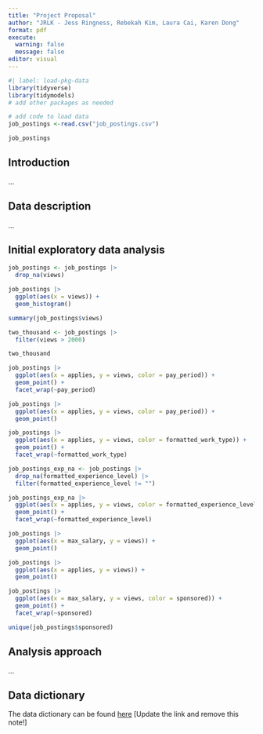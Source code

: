 ```yaml
---
title: "Project Proposal"
author: "JRLK - Jess Ringness, Rebekah Kim, Laura Cai, Karen Dong"
format: pdf
execute: 
  warning: false
  message: false
editor: visual
---
```


```r
#| label: load-pkg-data
library(tidyverse)
library(tidymodels)
# add other packages as needed

# add code to load data
job_postings <-read.csv("job_postings.csv")
```

```r
job_postings
```
## Introduction

...

## Data description

...

## Initial exploratory data analysis

```r
job_postings <- job_postings |> 
  drop_na(views)
```


```r
job_postings |>
  ggplot(aes(x = views)) +
  geom_histogram()
```

```r
summary(job_postings$views)
```

```r
two_thousand <- job_postings |>
  filter(views > 2000)
```



```r
two_thousand
```

```r
job_postings |>
  ggplot(aes(x = applies, y = views, color = pay_period)) +
  geom_point() + 
  facet_wrap(~pay_period)
```
```r
job_postings |>
  ggplot(aes(x = applies, y = views, color = pay_period)) +
  geom_point() 
```

```r
job_postings |>
  ggplot(aes(x = applies, y = views, color = formatted_work_type)) +
  geom_point() + 
  facet_wrap(~formatted_work_type)
```

```r
job_postings_exp_na <- job_postings |> 
  drop_na(formatted_experience_level) |>
  filter(formatted_experience_level != "")
```


```r
job_postings_exp_na |>
  ggplot(aes(x = applies, y = views, color = formatted_experience_level)) +
  geom_point() + 
  facet_wrap(~formatted_experience_level)
```



```r
job_postings |>
  ggplot(aes(x = max_salary, y = views)) +
  geom_point()
```
```r
job_postings |>
  ggplot(aes(x = applies, y = views)) +
  geom_point()
```



```r
job_postings |>
  ggplot(aes(x = max_salary, y = views, color = sponsored)) +
  geom_point() + 
  facet_wrap(~sponsored)
```
```r
unique(job_postings$sponsored)
```



## Analysis approach

...

## Data dictionary

The data dictionary can be found [here](ADD%20LINK!!!) \[Update the link and remove this note!\]
